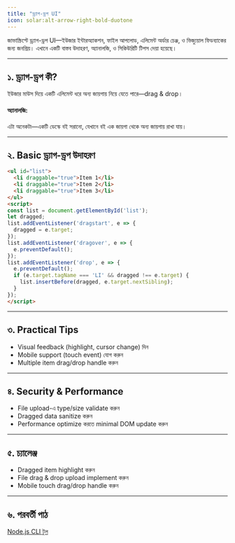 ```yaml
---
title: "ড্র্যাগ-ড্রপ UI"
icon: solar:alt-arrow-right-bold-duotone
---
```


জাভাস্ক্রিপ্টে ড্র্যাগ-ড্রপ UI—ইউজার ইন্টারঅ্যাকশন, ফাইল আপলোড, এলিমেন্ট অর্ডার চেঞ্জ, ও ভিজ্যুয়াল ফিডব্যাকের জন্য জনপ্রিয়। এখানে একটি বাস্তব উদাহরণ, অ্যানালজি, ও সিকিউরিটি টিপস দেয়া হয়েছে।

---

## ১. ড্র্যাগ-ড্রপ কী?

ইউজার মাউস দিয়ে একটি এলিমেন্ট ধরে অন্য জায়গায় নিয়ে যেতে পারে—drag & drop।

#### অ্যানালজি:
এটা অনেকটা—একটি ডেস্কে বই সরানো, যেখানে বই এক জায়গা থেকে অন্য জায়গায় রাখা যায়।

---

## ২. Basic ড্র্যাগ-ড্রপ উদাহরণ

```html
<ul id="list">
  <li draggable="true">Item 1</li>
  <li draggable="true">Item 2</li>
  <li draggable="true">Item 3</li>
</ul>
<script>
const list = document.getElementById('list');
let dragged;
list.addEventListener('dragstart', e => {
  dragged = e.target;
});
list.addEventListener('dragover', e => {
  e.preventDefault();
});
list.addEventListener('drop', e => {
  e.preventDefault();
  if (e.target.tagName === 'LI' && dragged !== e.target) {
    list.insertBefore(dragged, e.target.nextSibling);
  }
});
</script>
```

---

## ৩. Practical Tips
- Visual feedback (highlight, cursor change) দিন
- Mobile support (touch event) যোগ করুন
- Multiple item drag/drop handle করুন

---

## ৪. Security & Performance
- File upload-এ type/size validate করুন
- Dragged data sanitize করুন
- Performance optimize করতে minimal DOM update করুন

---

## ৫. চ্যালেঞ্জ
- Dragged item highlight করুন
- File drag & drop upload implement করুন
- Mobile touch drag/drop handle করুন

---

## ৬. পরবর্তী পাঠ

[Node.js CLI টুল](/js/project-cli)
